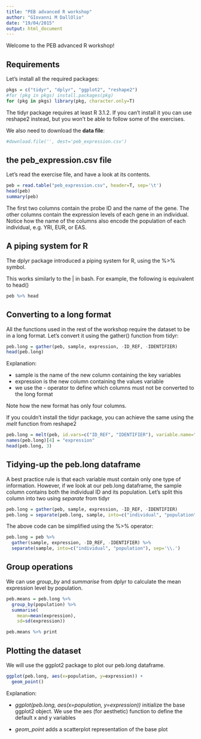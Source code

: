 ```yaml
---
title: "PEB advanced R workshop"
author: "GIovanni M DallOlio"
date: "19/04/2015"
output: html_document
---
```


Welcome to the PEB advanced R workshop! 



Requirements
-------------


Let's install all the required packages:

```r
pkgs = c("tidyr", "dplyr", "ggplot2", "reshape2")
#for (pkg in pkgs) install.packages(pkg)
for (pkg in pkgs) library(pkg, character.only=T)
```

The tidyr package requires at least R 3.1.2. If you can't install it you can use reshape2 instead, but you won't be able to follow some of the exercises.

We also need to download the **data file**:

```r
#download.file('', dest='peb_expression.csv')
```


the peb_expression.csv file
-----------------------------

Let's read the exercise file, and have a look at its contents.

```r
peb = read.table("peb_expression.csv", header=T, sep='\t')
head(peb)
summary(peb)

```

The first two columns contain the probe ID and the name of the gene. The other columns contain the expression levels of each gene in an individual. Notice how the name of the columns also encode the population of each individual, e.g. YRI, EUR, or EAS.


A piping system for R
----------------------

The dplyr package introduced a piping system for R, using the %>% symbol.

This works similarly to the | in bash. For example, the following is equivalent to head()

```r
peb %>% head
```



Converting to a long format
------------------------------

All the functions used in the rest of the workshop require the dataset to be in a long format. Let's convert it using the gather() function from tidyr:


```r
peb.long = gather(peb, sample, expression, -ID_REF, -IDENTIFIER)
head(peb.long)
```

Explanation:

- sample is the name of the new column containing the key variables
- expression is the new column containing the values variable
- we use the - operator to define which columns must not be converted to the long format

Note how the new format has only four columns.

If you couldn't install the tidyr package, you can achieve the same using the *melt* function from reshape2

```r
peb.long = melt(peb, id.vars=c("ID_REF", "IDENTIFIER"), variable.name="sample")
names(peb.long)[4] = "expression"
head(peb.long, 3)
```



Tidying-up the peb.long dataframe
---------------------------------------------

A best practice rule is that each variable must contain only one type of information. However, if we look at our peb.long dataframe, the sample column contains both the individual ID and its population. Let's split this column into two using *separate* from tidyr


```r
peb.long = gather(peb, sample, expression, -ID_REF, -IDENTIFIER)
peb.long = separate(peb.long, sample, into=c("individual", "population"), sep='\\.')
```

The above code can be simplified using the %>% operator:
```r
peb.long = peb %>% 
  gather(sample, expression, -ID_REF, -IDENTIFIER) %>%
  separate(sample, into=c("individual", "population"), sep='\\.')
```



Group operations
----------------------

We can use *group_by* and *summarise* from dplyr to calculate the mean expression level by population.

```r
peb.means = peb.long %>% 
  group_by(population) %>%
  summarise(
    mean=mean(expression),
    sd=sd(expression))

peb.means %>% print

```


Plotting the dataset
------------------------

We will use the ggplot2 package to plot our peb.long dataframe.


```r

ggplot(peb.long, aes(x=population, y=expression)) +
  geom_point()

```

Explanation:

- *ggplot(peb.long, aes(x=population, y=expression))* initialize the base ggplot2 object. We use the aes (for aesthetic) function to define the default x and y variables

- *geom_point* adds a scatterplot representation of the base plot


```r
```

```r
```


